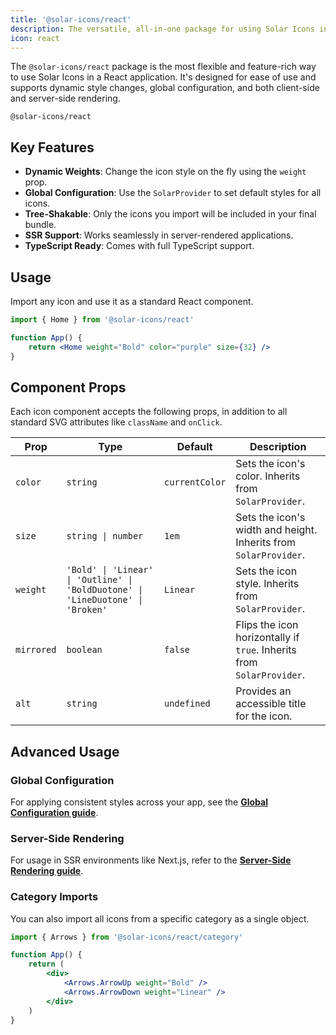 ```yaml
---
title: '@solar-icons/react'
description: The versatile, all-in-one package for using Solar Icons in React, with support for dynamic styles and global configuration.
icon: react
---
```


The `@solar-icons/react` package is the most flexible and feature-rich way to use Solar Icons in a React application. It's designed for ease of use and supports dynamic style changes, global configuration, and both client-side and server-side rendering.

```package-install
@solar-icons/react
```

## Key Features

- **Dynamic Weights**: Change the icon style on the fly using the `weight` prop.
- **Global Configuration**: Use the `SolarProvider` to set default styles for all icons.
- **Tree-Shakable**: Only the icons you import will be included in your final bundle.
- **SSR Support**: Works seamlessly in server-rendered applications.
- **TypeScript Ready**: Comes with full TypeScript support.

## Usage

Import any icon and use it as a standard React component.

```jsx
import { Home } from '@solar-icons/react'

function App() {
    return <Home weight="Bold" color="purple" size={32} />
}
```

## Component Props

Each icon component accepts the following props, in addition to all standard SVG attributes like `className` and `onClick`.

| Prop       | Type                                                                            | Default        | Description                                                           |
| ---------- | ------------------------------------------------------------------------------- | -------------- | --------------------------------------------------------------------- |
| `color`    | `string`                                                                        | `currentColor` | Sets the icon's color. Inherits from `SolarProvider`.                 |
| `size`     | `string \| number`                                                              | `1em`          | Sets the icon's width and height. Inherits from `SolarProvider`.      |
| `weight`   | `'Bold' \| 'Linear' \| 'Outline' \| 'BoldDuotone' \| 'LineDuotone' \| 'Broken'` | `Linear`       | Sets the icon style. Inherits from `SolarProvider`.                   |
| `mirrored` | `boolean`                                                                       | `false`        | Flips the icon horizontally if `true`. Inherits from `SolarProvider`. |
| `alt`      | `string`                                                                        | `undefined`    | Provides an accessible title for the icon.                            |

## Advanced Usage

### Global Configuration

For applying consistent styles across your app, see the [**Global Configuration guide**](/docs/advanced/global-configuration).

### Server-Side Rendering

For usage in SSR environments like Next.js, refer to the [**Server-Side Rendering guide**](/docs/advanced/server-side-rendering).

### Category Imports

You can also import all icons from a specific category as a single object.

```jsx
import { Arrows } from '@solar-icons/react/category'

function App() {
    return (
        <div>
            <Arrows.ArrowUp weight="Bold" />
            <Arrows.ArrowDown weight="Linear" />
        </div>
    )
}
```
